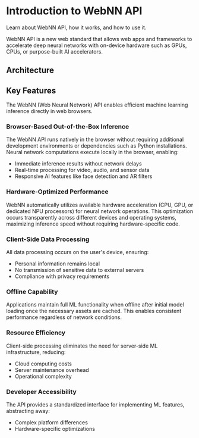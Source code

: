 
# Introduction to WebNN API

Learn about WebNN API, how it works, and how to use it.

WebNN API is a new web standard that allows web apps and frameworks to accelerate deep neural networks with on-device hardware such as GPUs, CPUs, or purpose-built AI accelerators.

## Architecture

<ArchitectureDiagramIntro />

## Key Features

The WebNN (Web Neural Network) API enables efficient machine learning inference directly in web browsers. 

### Browser-Based Out-of-the-Box Inference

The WebNN API runs natively in the browser without requiring additional development environments or dependencies such as Python installations. Neural network computations execute locally in the browser, enabling:

- Immediate inference results without network delays
- Real-time processing for video, audio, and sensor data
- Responsive AI features like face detection and AR filters

### Hardware-Optimized Performance

WebNN automatically utilizes available hardware acceleration (CPU, GPU, or dedicated NPU processors) for neural network operations. This optimization occurs transparently across different devices and operating systems, maximizing inference speed without requiring hardware-specific code.

### Client-Side Data Processing

All data processing occurs on the user's device, ensuring:

- Personal information remains local
- No transmission of sensitive data to external servers
- Compliance with privacy requirements

### Offline Capability

Applications maintain full ML functionality when offline after initial model loading once the necessary assets are cached. This enables consistent performance regardless of network conditions.

### Resource Efficiency

Client-side processing eliminates the need for server-side ML infrastructure, reducing:

- Cloud computing costs
- Server maintenance overhead
- Operational complexity

### Developer Accessibility

The API provides a standardized interface for implementing ML features, abstracting away:

- Complex platform differences
- Hardware-specific optimizations

